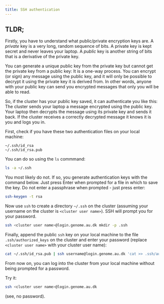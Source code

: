 ```yaml
---
title: SSH authentication
---
```


## TLDR;


Firstly, you have to understand what public/private encryption keys are. A *private* key is a very long, random sequence of bits. A private key is kept secret and never leaves your laptop. A *public* key is another string of bits that is a derivative of the private key. 

You can generate a unique public key from the private key but cannot get the private key from a public key: It is a one-way process. You can encrypt (or sign) any message using the public key, and it will only be possible to decrypt it using the private key it is derived from. In other words, anyone with your public key can send you encrypted messages that only you will be able to read. 

So, if the cluster has your public key saved, it can authenticate you like this: The cluster sends your laptop a message encrypted using the public key. Your laptop then decrypts the message using its private key and sends it back. If the cluster receives a correctly decrypted message it knows it is you and logs you in.


First, check if you have these two authentication files on your local machine: 

```
~/.ssh/id_rsa
~/.ssh/id_rsa.pub
```

You can do so using the `ls` commmand:

```.bash
ls -a ~/.ssh
```

You most likely do not. If so, you generate authentication keys with the command below. Just press Enter when prompted for a file in which to save the key. Do not enter a passphrase when prompted - just press enter:

```.bash
ssh-keygen -t rsa

```

Now use `ssh` to create a directory `~/.ssh` on the cluster (assuming your username on the cluster is `<cluster user name>`). SSH will prompt you for your password.

```.bash
ssh <cluster user name>@login.genome.au.dk mkdir -p .ssh
```

Finally, append the public `ssh` key on your local machine to the file `.ssh/authorized_keys` on the cluster and enter your password (replace `<cluster user name>` with your cluster user name):

```.bash
cat ~/.ssh/id_rsa.pub | ssh username@login.genome.au.dk 'cat >> .ssh/authorized_keys'
```

From now on, you can log into the cluster from your local machine without being prompted for a password.

Try it:

```.bash
ssh <cluster user name>@login.genome.au.dk
```

(see, no password).
